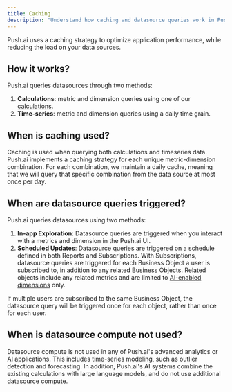 ```yaml
---
title: Caching
description: "Understand how caching and datasource queries work in Push.ai."
---
```


Push.ai uses a caching strategy to optimize application performance, while reducing the load on your data sources.

## How it works?

Push.ai queries datasources through two methods:

1. **Calculations**: metric and dimension queries using one of our [calculations](/business-objects/metrics#calculations).
2. **Time-series**: metric and dimension queries using a daily time grain.

## When is caching used?

Caching is used when querying both calculations and timeseries data. Push.ai implements a caching strategy for each unique metric-dimension combination. For each combination, we maintain a daily cache, meaning that we will query that specific combination from the data source at most once per day.

## When are datasource queries triggered?

Push.ai queries datasources using two methods:

1. **In-app Exploration**: Datasource queries are triggered when you interact with a metrics and dimension in the Push.ai UI.
2. **Scheduled Updates**: Datasource queries are triggered on a schedule defined in both Reports and Subscriptions. With Subscriptions, datasource queries are triggered for each Business Object a user is subscribed to, in addition to any related Business Objects. Related objects include any related metrics and are limited to [AI-enabled dimensions](/business-objects/dimensions#ai-enabled-dimensions) only.

<Info>
  If multiple users are subscribed to the same Business Object, the datasource
  query will be triggered once for each object, rather than once for each user.
</Info>

## When is datasource compute not used?

Datasource compute is not used in any of Push.ai's advanced analytics or AI applications. This includes time-series modeling, such as outlier detection and forecasting. In addition, Push.ai's AI systems combine the existing calculations with large language models, and do not use additional datasource compute.
